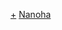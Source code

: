 {{Navbox
|name = 魔法少女奈葉
|title = [[魔法少女奈葉系列]]
|group1 = 系列作品
|list1 = 
 {{navbox subgroup
  |group1 = 電視動畫
  |list1 = [[魔法少女奈葉|無印]] - [[魔法少女奈葉A's|A's]] - [[魔法少女奈葉StrikerS|StrikerS]] - [[魔法少女奈葉ViVid|ViVid]] - [[ViVid Strike!|Vivid Strike！]]
  |group2 = 劇場版
  |list2 = [[魔法少女奈葉 The MOVIE 1st]] - [[魔法少女奈葉 The MOVIE 2nd A's]] - [[魔法少女奈葉Reflection]] - [[魔法少女奈葉Detonation]]
  |group3 = 漫畫
  |list3 = 第4期（[[魔法戰記奈葉Force|Force]]、[[魔法少女奈葉ViVid|ViVid]]） - [[魔法少女奈葉 INNOCENT]] - [[魔法少女奈葉|ORIGINAL CHRONICLE 1st]]
  |group4 = 游戏
  |list4 = [[魔法少女奈葉A's|王牌空战]] - [[魔法少女奈葉A's|命运齿轮]] - [[魔法少女奈葉 INNOCENT|INNOCENT]]
  |group5 = 媒体产品
  |list5 = [[魔法少女奈葉 Sound Stage]]（广播剧、音乐等）
}}
|group2 = 登場人物
|list2 = [[魔法少女奈葉系列角色列表]] - [[高町奈葉]] - [[菲特·泰斯塔羅沙]]

|group3 =歌曲專輯
|list3 =
 {{navbox subgroup
  |group1 = 無印
   |list1 = [[innocent starter]] - [[Little Wish ～lyrical step～]] - [[ALIVE&KICKING|Take a shot]]
  |group2 = A's
   |list2 = [[ETERNAL BLAZE]] - [[Spiritual Garden]] - [[SUPER GENERATION|BRAVE PHOENIX]]
  |group3 = StrikerS
   |list3 = [[SECRET AMBITION]] - {{lang|ja|[[星空的Spica|星空のSpica]]}} - [[MASSIVE WONDERS]] - [[Beautiful Amulet]] - [[MASSIVE WONDERS|Pray]]
  |group4 = MOVIE 1st
   |list4 = [[PHANTOM MINDS]] - [[My wish My love]] - [[PHANTOM MINDS|Don't be long]]
  |group5 = MOVIE 2nd A's
   |list5 = [[BRIGHT STREAM]] - {{link-ja|微笑みのプルマージュ|微笑みのプルマージュ}} - [[BRIGHT STREAM|Sacred Force]] - Snow Rain ～Ver.Holy Night～
  |group6 = Vivid
   |list6 = {{link-ja|Angel Blossom|Angel Blossom}} - Pleasure treasure
  |group7 = Vivid Strike！
   |list7 = {{link-ja|Future Strike|Future Strike}} - [[Starry Wish]]}}

|group4 =相關條目
|list4 = [[三角心系列]]（{{lj|三角心3 ～Sweet Songs Forever～|とらいあんぐるハート3 〜Sweet Songs Forever〜|3}}、{{lj|三角心3 莉莉卡露玩具箱|とらいあんぐるハート3 リリカルおもちゃ箱|莉莉卡露玩具箱}}）
}}
<noinclude>
[[Category:魔法少女奈葉|+]]
[[Category:日本動漫導航模板|Nanoha]]
</noinclude>